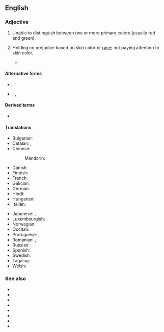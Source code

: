 {{also|colorblind|color-blind}}

==English==

===Adjective===
{{en-adj}}

# {{lb|en|of a|person or animal}} Unable to distinguish between two or more primary colors (usually red and green).
# {{lb|en|of a|person or process}} Holding no prejudice based on skin color or [[race]]; not paying attention to skin color.
#* {{quote-book|en|title=The New Jim Crow|author=Michelle Alexander|year=2012|ISBN=9781595586438|page=183
|passage=Because mass incarceration is officially '''colorblind''', it seems inconceivable that the system could function much like a racial caste system.}}

====Alternative forms====
* {{l|en|colorblind}}, {{l|en|color-blind}}
* {{l|en|colourblind}}, {{l|en|colour-blind}}, {{l|en|colour blind}} {{qualifier|British spelling}}

====Derived terms====
* {{l|en|colorblindness}}

====Translations====
{{trans-top|unable to distinguish between two or more primary colors}}
* Bulgarian: {{t|bg|далтонист}}
* Catalan: {{t|ca|daltonià}}, {{t|ca|daltònic}}
* Chinese:
*: Mandarin: {{t+|cmn|色盲|tr=sèmáng|sc=Hani}}
* Danish: {{t+|da|farveblind}}
* Finnish: {{t+|fi|värisokea}}
* French: {{t+|fr|daltonien}}
* Galician: {{t|gl|daltónico}}
* German: {{t+|de|farbenblind}}
* Hindi: {{t|hi|वर्णांध}}
* Hungarian: {{t+|hu|színvak}}
* Italian: {{t+|it|daltonico}}
{{trans-mid}}
* Japanese: {{t+|ja|色覚異常|tr=しきかくいじょうの, shikikaku ijō no|alt=色覚異常の|sc=Jpan}}, {{t+|ja|色盲|tr=しきもうの, shikimō no|alt=色盲の|sc=Jpan}}
* Luxembourgish: {{t+|lb|faarweblann}}
* Norwegian: {{t|no|fargeblind}}
* Occitan: {{t|oc|daltonian}}
* Portuguese: {{t+|pt|daltónico}} {{qualifier|Portugal}}, {{t+|pt|daltônico}} {{qualifier|Brazil}}
* Romanian: {{t+|ro|discromatopsic}}, {{t+|ro|daltonist}}
* Russian: {{qualifier|noun}} {{t+|ru|дальто́ник}}
* Spanish: {{t+|es|daltónico}}
* Swedish: {{t+|sv|färgblind}}
* Tagalog: {{t|tl|bulag sa kulay}}
* Welsh: {{t|cy|lliwddall}}
{{trans-bottom}}

===See also===
* {{l|en|deuteranomaly}}
* {{l|en|deuteranopia}}
* {{l|en|dichromacy}}
* {{l|en|monochromacy}}
* {{l|en|protanomaly}}
* {{l|en|protanopia}}
* {{l|en|tritanomaly}}
* {{l|en|tritanopia}}